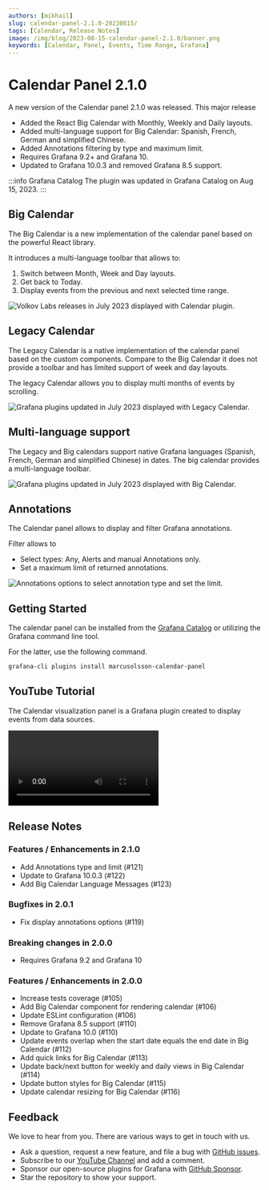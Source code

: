 ```yaml
---
authors: [mikhail]
slug: calendar-panel-2.1.0-20230815/
tags: [Calendar, Release Notes]
image: /img/blog/2023-08-15-calendar-panel-2.1.0/banner.png
keywords: [Calendar, Panel, Events, Time Range, Grafana]
---
```



# Calendar Panel 2.1.0

A new version of the Calendar panel 2.1.0 was released. This major release

- Added the React Big Calendar with Monthly, Weekly and Daily layouts.
- Added multi-language support for Big Calendar: Spanish, French, German and simplified Chinese.
- Added Annotations filtering by type and maximum limit.
- Requires Grafana 9.2+ and Grafana 10.
- Updated to Grafana 10.0.3 and removed Grafana 8.5 support.

:::info Grafana Catalog
The plugin was updated in Grafana Catalog on Aug 15, 2023.
:::

## Big Calendar

The Big Calendar is a new implementation of the calendar panel based on the powerful React library.

It introduces a multi-language toolbar that allows to:

1. Switch between Month, Week and Day layouts.
2. Get back to Today.
3. Display events from the previous and next selected time range.

<Image
  title="Volkov Labs releases in July 2023 displayed with Calendar plugin."
  src="/img/blog/2023-08-15-calendar-panel-2.1.0/big.png"
/>

## Legacy Calendar

The Legacy Calendar is a native implementation of the calendar panel based on the custom components. Compare to the Big Calendar it does not provide a toolbar and has limited support of week and day layouts.

The legacy Calendar allows you to display multi months of events by scrolling.

<Image
  title="Grafana plugins updated in July 2023 displayed with Legacy Calendar."
  src="/img/blog/2023-08-15-calendar-panel-2.1.0/legacy.png"
/>

## Multi-language support

The Legacy and Big calendars support native Grafana languages (Spanish, French, German and simplified Chinese) in dates. The big calendar provides a multi-language toolbar.

<Image
  title="Grafana plugins updated in July 2023 displayed with Big Calendar."
  src="/img/blog/2023-08-15-calendar-panel-2.1.0/spanish.png"
/>

## Annotations

The Calendar panel allows to display and filter Grafana annotations.

Filter allows to

- Select types: Any, Alerts and manual Annotations only.
- Set a maximum limit of returned annotations.

<Image
  title="Annotations options to select annotation type and set the limit."
  src="/img/blog/2023-08-15-calendar-panel-2.1.0/annotations.png"
/>

## Getting Started

The calendar panel can be installed from the [Grafana Catalog](https://grafana.com/grafana/plugins/marcusolsson-calendar-panel/) or utilizing the Grafana command line tool.

For the latter, use the following command.

```bash
grafana-cli plugins install marcusolsson-calendar-panel
```

## YouTube Tutorial

The Calendar visualization panel is a Grafana plugin created to display events from data sources.

<Video
  src="https://www.youtube.com/embed/iPJ122x0oos"
  title="Display events from JSON API data source."
/>

## Release Notes

### Features / Enhancements in 2.1.0

- Add Annotations type and limit (#121)
- Update to Grafana 10.0.3 (#122)
- Add Big Calendar Language Messages (#123)

### Bugfixes in 2.0.1

- Fix display annotations options (#119)

### Breaking changes in 2.0.0

- Requires Grafana 9.2 and Grafana 10

### Features / Enhancements in 2.0.0

- Increase tests coverage (#105)
- Add Big Calendar component for rendering calendar (#106)
- Update ESLint configuration (#106)
- Remove Grafana 8.5 support (#110)
- Update to Grafana 10.0 (#110)
- Update events overlap when the start date equals the end date in Big Calendar (#112)
- Add quick links for Big Calendar (#113)
- Update back/next button for weekly and daily views in Big Calendar (#114)
- Update button styles for Big Calendar (#115)
- Update calendar resizing for Big Calendar (#116)

## Feedback

We love to hear from you. There are various ways to get in touch with us.

- Ask a question, request a new feature, and file a bug with [GitHub issues](https://github.com/volkovlabs/volkovlabs-calendar-panel/issues/new/choose).
- Subscribe to our [YouTube Channel](https://www.youtube.com/@volkovlabs) and add a comment.
- Sponsor our open-source plugins for Grafana with [GitHub Sponsor](https://github.com/sponsors/VolkovLabs).
- Star the repository to show your support.
